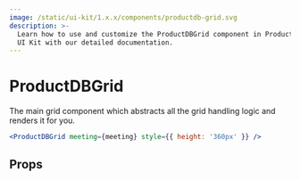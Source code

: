 ```yaml
---
image: /static/ui-kit/1.x.x/components/productdb-grid.svg
description: >-
  Learn how to use and customize the ProductDBGrid component in ProductDB's React Native
  UI Kit with our detailed documentation.
---
```


# ProductDBGrid

The main grid component which abstracts all the grid handling logic and renders
it for you.

```jsx
<ProductDBGrid meeting={meeting} style={{ height: '360px' }} />
```

## Props

<PropsTable of="productdb-grid" />

<head>
  <title>React Native UI Kit ProductDBGrid</title>
</head>
